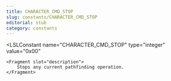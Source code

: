 ```yaml
---
title: CHARACTER_CMD_STOP
slug: constants/CHARACTER_CMD_STOP
editorial: stub
category: constants
---
```


<LSLConstant
	name="CHARACTER_CMD_STOP"
	type="integer"
	value="0x00"
>
	<Fragment slot="description">
		Stops any current pathfinding operation.
	</Fragment>
</LSLConstant>
